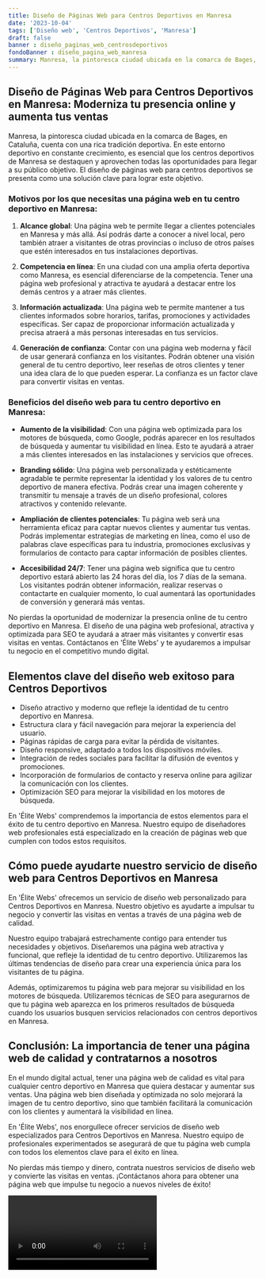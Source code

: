 ```yaml
---
title: Diseño de Páginas Web para Centros Deportivos en Manresa
date: '2023-10-04'
tags: ['Diseño web', 'Centros Deportivos', 'Manresa']
draft: false
banner : diseño_paginas_web_centrosdeportivos
fondoBanner : diseño_pagina_web_manresa
summary: Manresa, la pintoresca ciudad ubicada en la comarca de Bages, en Cataluña, cuenta con una rica tradición deportiva. En este entorno deportivo en constante crecimiento, es esencial que los centros deportivos de Manresa se destaquen y aprovechen todas las oportunidades para llegar a su público objetivo. El diseño de páginas web para centros deportivos se presenta como una solución clave para lograr este objetivo.
---
```


## Diseño de Páginas Web para Centros Deportivos en Manresa: Moderniza tu presencia online y aumenta tus ventas

Manresa, la pintoresca ciudad ubicada en la comarca de Bages, en Cataluña, cuenta con una rica tradición deportiva. En este entorno deportivo en constante crecimiento, es esencial que los centros deportivos de Manresa se destaquen y aprovechen todas las oportunidades para llegar a su público objetivo. El diseño de páginas web para centros deportivos se presenta como una solución clave para lograr este objetivo.

### Motivos por los que necesitas una página web en tu centro deportivo en Manresa:

1. **Alcance global**: Una página web te permite llegar a clientes potenciales en Manresa y más allá. Así podrás darte a conocer a nivel local, pero también atraer a visitantes de otras provincias o incluso de otros países que estén interesados en tus instalaciones deportivas.

2. **Competencia en línea**: En una ciudad con una amplia oferta deportiva como Manresa, es esencial diferenciarse de la competencia. Tener una página web profesional y atractiva te ayudará a destacar entre los demás centros y a atraer más clientes.

3. **Información actualizada**: Una página web te permite mantener a tus clientes informados sobre horarios, tarifas, promociones y actividades específicas. Ser capaz de proporcionar información actualizada y precisa atraerá a más personas interesadas en tus servicios.

4. **Generación de confianza**: Contar con una página web moderna y fácil de usar generará confianza en los visitantes. Podrán obtener una visión general de tu centro deportivo, leer reseñas de otros clientes y tener una idea clara de lo que pueden esperar. La confianza es un factor clave para convertir visitas en ventas.

### Beneficios del diseño web para tu centro deportivo en Manresa:

- **Aumento de la visibilidad**: Con una página web optimizada para los motores de búsqueda, como Google, podrás aparecer en los resultados de búsqueda y aumentar tu visibilidad en línea. Esto te ayudará a atraer a más clientes interesados en las instalaciones y servicios que ofreces.

- **Branding sólido**: Una página web personalizada y estéticamente agradable te permite representar la identidad y los valores de tu centro deportivo de manera efectiva. Podrás crear una imagen coherente y transmitir tu mensaje a través de un diseño profesional, colores atractivos y contenido relevante.

- **Ampliación de clientes potenciales**: Tu página web será una herramienta eficaz para captar nuevos clientes y aumentar tus ventas. Podrás implementar estrategias de marketing en línea, como el uso de palabras clave específicas para tu industria, promociones exclusivas y formularios de contacto para captar información de posibles clientes.

- **Accesibilidad 24/7**: Tener una página web significa que tu centro deportivo estará abierto las 24 horas del día, los 7 días de la semana. Los visitantes podrán obtener información, realizar reservas o contactarte en cualquier momento, lo cual aumentará las oportunidades de conversión y generará más ventas.

No pierdas la oportunidad de modernizar la presencia online de tu centro deportivo en Manresa. El diseño de una página web profesional, atractiva y optimizada para SEO te ayudará a atraer más visitantes y convertir esas visitas en ventas. Contáctanos en 'Élite Webs' y te ayudaremos a impulsar tu negocio en el competitivo mundo digital.

<GifSeo />

<Cta />

## Elementos clave del diseño web exitoso para Centros Deportivos

- Diseño atractivo y moderno que refleje la identidad de tu centro deportivo en Manresa.
- Estructura clara y fácil navegación para mejorar la experiencia del usuario.
- Páginas rápidas de carga para evitar la pérdida de visitantes.
- Diseño responsive, adaptado a todos los dispositivos móviles.
- Integración de redes sociales para facilitar la difusión de eventos y promociones.
- Incorporación de formularios de contacto y reserva online para agilizar la comunicación con los clientes.
- Optimización SEO para mejorar la visibilidad en los motores de búsqueda.

En 'Élite Webs' comprendemos la importancia de estos elementos para el éxito de tu centro deportivo en Manresa. Nuestro equipo de diseñadores web profesionales está especializado en la creación de páginas web que cumplen con todos estos requisitos.

## Cómo puede ayudarte nuestro servicio de diseño web para Centros Deportivos en Manresa

En 'Élite Webs' ofrecemos un servicio de diseño web personalizado para Centros Deportivos en Manresa. Nuestro objetivo es ayudarte a impulsar tu negocio y convertir las visitas en ventas a través de una página web de calidad.

Nuestro equipo trabajará estrechamente contigo para entender tus necesidades y objetivos. Diseñaremos una página web atractiva y funcional, que refleje la identidad de tu centro deportivo. Utilizaremos las últimas tendencias de diseño para crear una experiencia única para los visitantes de tu página.

Además, optimizaremos tu página web para mejorar su visibilidad en los motores de búsqueda. Utilizaremos técnicas de SEO para asegurarnos de que tu página web aparezca en los primeros resultados de búsqueda cuando los usuarios busquen servicios relacionados con centros deportivos en Manresa.

## Conclusión: La importancia de tener una página web de calidad y contratarnos a nosotros

En el mundo digital actual, tener una página web de calidad es vital para cualquier centro deportivo en Manresa que quiera destacar y aumentar sus ventas. Una página web bien diseñada y optimizada no solo mejorará la imagen de tu centro deportivo, sino que también facilitará la comunicación con los clientes y aumentará la visibilidad en línea.

En 'Élite Webs', nos enorgullece ofrecer servicios de diseño web especializados para Centros Deportivos en Manresa. Nuestro equipo de profesionales experimentados se asegurará de que tu página web cumpla con todos los elementos clave para el éxito en línea.

No pierdas más tiempo y dinero, contrata nuestros servicios de diseño web y convierte las visitas en ventas. ¡Contáctanos ahora para obtener una página web que impulse tu negocio a nuevos niveles de éxito!

<Video />

<CtaBot job='Centros Deportivos' city='Manresa'/>

<Gmaps query='Manresa+españa+maps' />